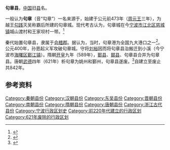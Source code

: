 '''句章县'''，[[中国|中国]]旧[[县|县]]名。

一般认为'''句章'''（音“勾章”）一名来源于，始建于公元前473年（[[周元王|周元王]]三年），为越王[[勾践|勾践]]灭吴称霸后所建的句章城。现代考古认为，句章城在今[[宁波市|宁波市]][[江北区_(宁波市)|江北区]][[慈城镇|慈城镇]]城山渡村和王家坝村一带。<ref>{{Cite web |url=http://www.nbwb.net/detail.asp?id=12511 |title=宁波史上最早城市位置之谜揭晓 |accessdate=2010-07-02 |archive-date=2012-09-04 |archive-url=https://archive.is/20120904085605/http://www.nbwb.net/detail.asp?id=12511 |dead-url=yes }}</ref>

秦代始置句章县，隶属于[[会稽郡|会稽郡]]。据认为，当时，句章港为全国九大港口之一<ref>{{Cite web |url=http://news.163.com/09/0624/08/5CIEC1FE0001124J.html |title=句章故城曾经繁华800余年 |access-date=2010-07-02 |archive-date=2020-08-09 |archive-url=https://web.archive.org/web/20200809175810/http://news.163.com/09/0624/08/5CIEC1FE0001124J.html |dead-url=no }}</ref>。公元400年，孙恩起义军攻破句章城。守将[[刘裕|刘裕]]因而将句章县治搬迁到小溪（今宁波市[[海曙区|海曙区]][[鄞江镇|鄞江镇]]）。隋朝[[开皇|开皇]]九年（589年），[[鄞县|鄞县]]、[[鄮县|鄮县]]、句章县合并为句章县。唐朝[[武德|武德]]四年（621年）析句章为姚州和鄞州，句章县遂废。<ref>{{Cite web |url=http://www.xzqh.org/html/zj/0009.html |title=鄞州区历史沿革 |accessdate=2010-07-02 |archive-date=2010-06-04 |archive-url=https://web.archive.org/web/20100604094746/http://www.xzqh.org/html/zj/0009.html |dead-url=no }}</ref>自建立至废止共842年。

== 参考资料 ==
{{reflist}}

{{浙江行政区划小作品}}

{{DEFAULTSORT:G句}}
[[Category:秦朝县份|Category:秦朝县份]]
[[Category:汉朝县份|Category:汉朝县份]]
[[Category:东吴县份|Category:东吴县份]]
[[Category:晋朝县份|Category:晋朝县份]]
[[Category:南朝县份|Category:南朝县份]]
[[Category:隋朝县份|Category:隋朝县份]]
[[Category:唐朝县份|Category:唐朝县份]]
[[Category:浙江古代县份|Category:浙江古代县份]]
[[Category:宁波行政区划史|Category:宁波行政区划史]]
[[Category:前220年代建立的行政区划|Category:前220年代建立的行政区划]]
[[Category:621年废除的行政区划|Category:621年废除的行政区划]]